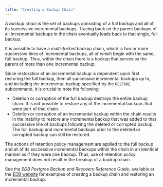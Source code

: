 ```yaml
---
title: "Creating a Backup Chain"
---
```


<div id="creating_a_backup_chain" class="registered_link"></div>

A *backup chain* is the set of backups consisting of a full backup and all of its successive incremental backups. Tracing back on the parent backups of all incremental backups in the chain eventually leads back to that single, full backup.

It is possible to have a *multi-forked* backup chain, which is two or more successive lines of incremental backups, all of which begin with the same, full backup. Thus, within the chain there is a backup that serves as the parent of more than one incremental backup.

Since restoration of an incremental backup is dependent upon first restoring the full backup, then all successive incremental backups up to, and including the incremental backup specified by the `RESTORE` subcommand, it is crucial to note the following:

-   Deletion or corruption of the full backup destroys the entire backup chain. It is not possible to restore any of the incremental backups that were part of that chain.
-   Deletion or corruption of an incremental backup within the chain results in the inability to restore any incremental backup that was added to that successive line of backups following the deleted or corrupted backup. The full backup and incremental backups prior to the deleted or corrupted backup can still be restored.

The actions of retention policy management are applied to the full backup and all of its successive incremental backups within the chain in an identical manner as if they were one backup. Thus, use of retention policy management does not result in the breakup of a backup chain.

See the *EDB Postgres Backup and Recovery Reference Guide*, available at the [EDB website](https://www.enterprisedb.com/edb-docs/) for examples of creating a backup chain and restoring an incremental backup.

